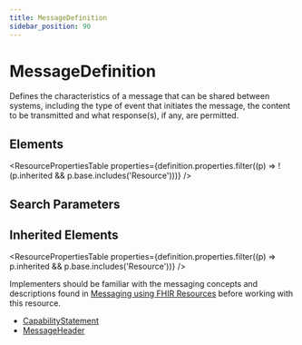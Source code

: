 ```yaml
---
title: MessageDefinition
sidebar_position: 90
---
```



# MessageDefinition

Defines the characteristics of a message that can be shared between systems, including the type of event that initiates the message, the content to be transmitted and what response(s), if any, are permitted.

<Tabs queryString="section">
  <TabItem value="schema" label="Schema" default>

## Elements

<ResourcePropertiesTable
  properties={definition.properties.filter((p) => !(p.inherited && p.base.includes('Resource')))}
/>

## Search Parameters

<SearchParamsTable searchParams={definition.searchParameters} />

## Inherited Elements

<ResourcePropertiesTable properties={definition.properties.filter((p) => p.inherited && p.base.includes('Resource'))} />

  </TabItem>
  <TabItem value="usage" label="Usage">
<div> <a name="scope"></a> <p> Implementers should be familiar with the messaging concepts and descriptions found in <a href="https://www.hl7.org/fhir/messaging.html">Messaging using FHIR Resources</a> before working with this resource. </p> </div>
  </TabItem>

  <TabItem value="referencedBy" label="Referenced By">
<ul><li><a href="/docs/api/fhir/resources/capabilitystatement">CapabilityStatement</a></li>
<li><a href="/docs/api/fhir/resources/messageheader">MessageHeader</a></li></ul>
  </TabItem>
</Tabs>
